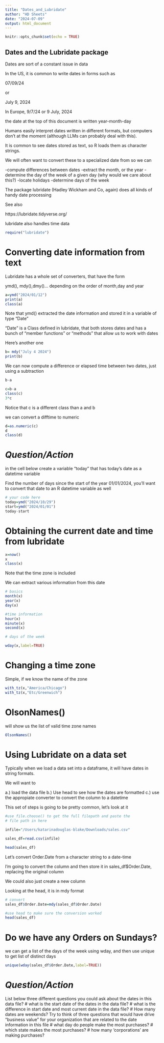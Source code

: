 ```yaml
---
title: "Dates_and_Lubridate"
author: "HD Sheets"
date: "2024-07-09"
output: html_document
---
```


```r
knitr::opts_chunk$set(echo = TRUE)
```

## Dates and the Lubridate package

Dates are sort of a constant issue in data

In the US,  it is common to write dates in forms such as

07/09/24

or

July 9, 2024

In Europe,   9/7/24 or 9 July, 2024

the date at the top of this document is written year-month-day

Humans easily interpret dates written in different formats, but computers don't at the moment (although LLMs can probably deal with this).

It is common to see dates stored as text,  so R loads them as 
character strings.

We will often want to convert these to a specialized date from so we can

-compute differences between dates
-extract the month, or the year
-determine the day of the week of a given day 
      (why would we care about this?)
-locate holidays
-determine days of the week

The package lubridate (Hadley Wickham and Co, again) does all kinds
of handy date processing

See also

https://lubridate.tidyverse.org/

lubridate also handles time data

```R
require("lubridate")

```
# Converting date information from text

Lubridate has a whole set of converters, that have the form

ymd(), mdy(),dmy()... depending on the order of month,day and year

```R
a=ymd("2024/01/12")
print(a)
class(a)

```
Note that ymd() extracted the date information and stored it in a 
variable of type "Date"

"Date" is a Class defined in lubridate, that both stores dates and has a bunch of "member functions" or "methods" that allow us to work with dates

Here's another one

```R
b= mdy("July 4 2024")
print(b)

```
We can now compute a difference or elapsed time between two dates, just using a subtraction

```R
b-a
```
```R
c=b-a
class(c)
3*c
```
Notice that c is a different class than a and b

we can convert a difftime to numeric

```R
d=as.numeric(c)
d
class(d)

```

# *Question/Action*

in the cell below create a variable "today" that has today's date
as a datetime variable

Find the number of days since the start of the year 01/01/2024,  you'll want to convert that date to an R datetime variable as well

```R
# your code here
today=ymd("2024/10/29")
start=ymd("2024/01/01")
today-start
```

# Obtaining the current date and time from lubridate

```R
x=now()
x
class(x)
```
Note that the time zone is included

We can extract various information from this date

```R

# basics
month(x)
year(x)
day(x)
```




```r
#time information
hour(x)
minute(x)
second(x)
```

```R
# days of the week

wday(x,label=TRUE)

```
# Changing a time zone

Simple, if we know the name of the zone

```R
with_tz(x,"America/Chicago")
with_tz(x,"Etc/Greenwich")
```
# OlsonNames()

will show us the list of valid time zone names

```R
OlsonNames()
```

# Using Lubridate on a data set

Typically when we load a data set into a dataframe,  it will have dates in string formats.

We will want to 

a.) load the data file
b.) Use head to see how the dates are formatted
c.) use the appropiate converter to convert the column to a datetime

This set of steps is going to be pretty common, let's look at it

```R
#use file.choose() to get the full filepath and paste the 
# file path in here

infile="/Users/katarinadouglas-blake/Downloads/sales.csv"

sales_df=read.csv(infile)

```

```R
head(sales_df)
```
Let's convert Order.Date from a character string to
a date-time

I'm going to convert the column and then store it in sales_df$Order.Date,  replacing the original column

We could also just create a new column

Looking at the head, it is in mdy format

```R
# convert
sales_df$Order.Date=mdy(sales_df$Order.Date)

#use head to make sure the conversion worked
head(sales_df)

```

# Do we have any Orders on Sundays?

we can get a list of the days of the week using wday, and then use
unique to get list of distinct days

```R
unique(wday(sales_df$Order.Date,label=TRUE))
```

# *Question/Action*

List below three different questions you could ask about the dates in this data file?
# what is the start date of the dates in the data file? 
# what is the difference in start date and most current date in the data file? 
# How many dates are weekends?
Try to think of three questions that would have drive "business value" for your organization that are related to the date information in this file
# what day do people make the most purchases? 
# which state makes the most purchases? 
# how many 'corporations' are making purchases? 
